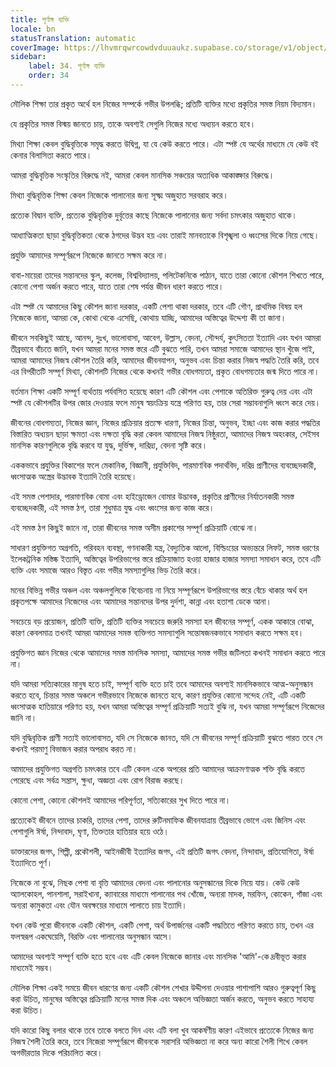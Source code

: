 ```yaml
---
title: পূর্ণাঙ্গ ব্যক্তি
locale: bn
statusTranslation: automatic
coverImage: https://lhvmrqwrcowdvduuaukz.supabase.co/storage/v1/object/public/strapi-uploads/small_cover-educacion-fundamental.webp-2d51a7828a2b1309555be27f7e2a61a0.webp
sidebar:
    label: 34. পূর্ণাঙ্গ ব্যক্তি
    order: 34
---
```

মৌলিক শিক্ষা তার প্রকৃত অর্থে হল নিজের সম্পর্কে গভীর উপলব্ধি; প্রতিটি ব্যক্তির মধ্যে প্রকৃতির সমস্ত নিয়ম বিদ্যমান।

যে প্রকৃতির সমস্ত বিস্ময় জানতে চায়, তাকে অবশ্যই সেগুলি নিজের মধ্যে অধ্যয়ন করতে হবে।

মিথ্যা শিক্ষা কেবল বুদ্ধিবৃত্তিকে সমৃদ্ধ করতে উদ্বিগ্ন, যা যে কেউ করতে পারে। এটা স্পষ্ট যে অর্থের মাধ্যমে যে কেউ বই কেনার বিলাসিতা করতে পারে।

আমরা বুদ্ধিবৃত্তিক সংস্কৃতির বিরুদ্ধে নই, আমরা কেবল মানসিক সঞ্চয়ের অত্যধিক আকাঙ্ক্ষার বিরুদ্ধে।

মিথ্যা বুদ্ধিবৃত্তিক শিক্ষা কেবল নিজেকে পালানোর জন্য সূক্ষ্ম অজুহাত সরবরাহ করে।

প্রত্যেক বিদ্বান ব্যক্তি, প্রত্যেক বুদ্ধিবৃত্তিক দুর্বৃত্তের কাছে নিজেকে পালানোর জন্য সর্বদা চমৎকার অজুহাত থাকে।

আধ্যাত্মিকতা ছাড়া বুদ্ধিবৃত্তিকতা থেকে ঠগদের উদ্ভব হয় এবং তারাই মানবতাকে বিশৃঙ্খলা ও ধ্বংসের দিকে নিয়ে গেছে।

প্রযুক্তি আমাদের সম্পূর্ণরূপে নিজেকে জানতে সক্ষম করে না।

বাবা-মায়েরা তাদের সন্তানদের স্কুল, কলেজ, বিশ্ববিদ্যালয়, পলিটেকনিকে পাঠান, যাতে তারা কোনো কৌশল শিখতে পারে, কোনো পেশা অর্জন করতে পারে, যাতে তারা শেষ পর্যন্ত জীবন ধারণ করতে পারে।

এটা স্পষ্ট যে আমাদের কিছু কৌশল জানা দরকার, একটি পেশা থাকা দরকার, তবে এটি গৌণ, প্রাথমিক বিষয় হল নিজেকে জানা, আমরা কে, কোথা থেকে এসেছি, কোথায় যাচ্ছি, আমাদের অস্তিত্বের উদ্দেশ্য কী তা জানা।

জীবনে সবকিছুই আছে, আনন্দ, দুঃখ, ভালোবাসা, আবেগ, উল্লাস, বেদনা, সৌন্দর্য, কুৎসিততা ইত্যাদি এবং যখন আমরা তীব্রভাবে বাঁচতে জানি, যখন আমরা মনের সমস্ত স্তরে এটি বুঝতে পারি, তখন আমরা সমাজে আমাদের স্থান খুঁজে পাই, আমরা আমাদের নিজস্ব কৌশল তৈরি করি, আমাদের জীবনযাপন, অনুভব এবং চিন্তা করার নিজস্ব পদ্ধতি তৈরি করি, তবে এর বিপরীতটি সম্পূর্ণ মিথ্যা, কৌশলটি নিজের থেকে কখনই গভীর বোধগম্যতা, প্রকৃত বোধগম্যতার জন্ম দিতে পারে না।

বর্তমান শিক্ষা একটি সম্পূর্ণ ব্যর্থতায় পর্যবসিত হয়েছে কারণ এটি কৌশল এবং পেশাকে অতিরিক্ত গুরুত্ব দেয় এবং এটা স্পষ্ট যে কৌশলটির উপর জোর দেওয়ার ফলে মানুষ স্বয়ংক্রিয় যন্ত্রে পরিণত হয়, তার সেরা সম্ভাবনাগুলি ধ্বংস করে দেয়।

জীবনের বোধগম্যতা, নিজের জ্ঞান, নিজের প্রক্রিয়ার প্রত্যক্ষ ধারণা, নিজের চিন্তা, অনুভব, ইচ্ছা এবং কাজ করার পদ্ধতির বিস্তারিত অধ্যয়ন ছাড়া ক্ষমতা এবং দক্ষতা বৃদ্ধি করা কেবল আমাদের নিজস্ব নিষ্ঠুরতা, আমাদের নিজস্ব অহংকার, সেইসব মানসিক কারণগুলিকে বৃদ্ধি করবে যা যুদ্ধ, দুর্ভিক্ষ, দারিদ্র্য, বেদনা সৃষ্টি করে।

এককভাবে প্রযুক্তির বিকাশের ফলে মেকানিক, বিজ্ঞানী, প্রযুক্তিবিদ, পারমাণবিক পদার্থবিদ, দরিদ্র প্রাণীদের ব্যবচ্ছেদকারী, ধ্বংসাত্মক অস্ত্রের উদ্ভাবক ইত্যাদি তৈরি হয়েছে।

এই সমস্ত পেশাদার, পারমাণবিক বোমা এবং হাইড্রোজেন বোমার উদ্ভাবক, প্রকৃতির প্রাণীদের নির্যাতনকারী সমস্ত ব্যবচ্ছেদকারী, এই সমস্ত ঠগ, তারা শুধুমাত্র যুদ্ধ এবং ধ্বংসের জন্য কাজ করে।

এই সমস্ত ঠগ কিছুই জানে না, তারা জীবনের সমস্ত অসীম প্রকাশের সম্পূর্ণ প্রক্রিয়াটি বোঝে না।

সাধারণ প্রযুক্তিগত অগ্রগতি, পরিবহন ব্যবস্থা, গণনাকারী যন্ত্র, বৈদ্যুতিক আলো, বিল্ডিংয়ের অভ্যন্তরে লিফট, সমস্ত ধরণের ইলেকট্রনিক মস্তিষ্ক ইত্যাদি, অস্তিত্বের উপরিভাগের স্তরে প্রক্রিয়াজাত হওয়া হাজার হাজার সমস্যা সমাধান করে, তবে এটি ব্যক্তি এবং সমাজে আরও বিস্তৃত এবং গভীর সমস্যাগুলির ভিড় তৈরি করে।

মনের বিভিন্ন গভীর অঞ্চল এবং অঞ্চলগুলিকে বিবেচনায় না নিয়ে সম্পূর্ণরূপে উপরিভাগের স্তরে বেঁচে থাকার অর্থ হল প্রকৃতপক্ষে আমাদের নিজেদের এবং আমাদের সন্তানদের উপর দুর্দশা, কান্না এবং হতাশা ডেকে আনা।

সবচেয়ে বড় প্রয়োজন, প্রতিটি ব্যক্তি, প্রতিটি ব্যক্তির সবচেয়ে জরুরি সমস্যা হল জীবনের সম্পূর্ণ, একক আকারে বোঝা, কারণ কেবলমাত্র তখনই আমরা আমাদের সমস্ত ব্যক্তিগত সমস্যাগুলি সন্তোষজনকভাবে সমাধান করতে সক্ষম হব।

প্রযুক্তিগত জ্ঞান নিজের থেকে আমাদের সমস্ত মানসিক সমস্যা, আমাদের সমস্ত গভীর জটিলতা কখনই সমাধান করতে পারে না।

যদি আমরা সত্যিকারের মানুষ হতে চাই, সম্পূর্ণ ব্যক্তি হতে চাই তবে আমাদের অবশ্যই মানসিকভাবে আত্ম-অনুসন্ধান করতে হবে, চিন্তার সমস্ত অঞ্চলে গভীরভাবে নিজেকে জানতে হবে, কারণ প্রযুক্তির কোনো সন্দেহ নেই, এটি একটি ধ্বংসাত্মক হাতিয়ারে পরিণত হয়, যখন আমরা অস্তিত্বের সম্পূর্ণ প্রক্রিয়াটি সত্যই বুঝি না, যখন আমরা সম্পূর্ণরূপে নিজেদের জানি না।

যদি বুদ্ধিবৃত্তিক প্রাণী সত্যই ভালোবাসত, যদি সে নিজেকে জানত, যদি সে জীবনের সম্পূর্ণ প্রক্রিয়াটি বুঝতে পারত তবে সে কখনই পরমাণু বিভাজন করার অপরাধ করত না।

আমাদের প্রযুক্তিগত অগ্রগতি চমৎকার তবে এটি কেবল একে অপরের প্রতি আমাদের আক্রমণাত্মক শক্তি বৃদ্ধি করতে পেরেছে এবং সর্বত্র সন্ত্রাস, ক্ষুধা, অজ্ঞতা এবং রোগ বিরাজ করছে।

কোনো পেশা, কোনো কৌশলই আমাদের পরিপূর্ণতা, সত্যিকারের সুখ দিতে পারে না।

প্রত্যেকেই জীবনে তাদের চাকরি, তাদের পেশা, তাদের রুটিনমাফিক জীবনযাত্রায় তীব্রভাবে ভোগে এবং জিনিস এবং পেশাগুলি ঈর্ষা, নিন্দাবাদ, ঘৃণা, তিক্ততার হাতিয়ার হয়ে ওঠে।

ডাক্তারদের জগৎ, শিল্পী, প্রকৌশলী, আইনজীবী ইত্যাদির জগৎ, এই প্রতিটি জগৎ বেদনা, নিন্দাবাদ, প্রতিযোগিতা, ঈর্ষা ইত্যাদিতে পূর্ণ।

নিজেকে না বুঝে, নিছক পেশা বা বৃত্তি আমাদের বেদনা এবং পালানোর অনুসন্ধানের দিকে নিয়ে যায়। কেউ কেউ অ্যালকোহল, পানশালা, সরাইখানা, ক্যাবারের মাধ্যমে পালানোর পথ খোঁজে, অন্যরা মাদক, মরফিন, কোকেন, গাঁজা এবং অন্যরা কামুকতা এবং যৌন অবক্ষয়ের মাধ্যমে পালাতে চায় ইত্যাদি।

যখন কেউ পুরো জীবনকে একটি কৌশল, একটি পেশা, অর্থ উপার্জনের একটি পদ্ধতিতে পরিণত করতে চায়, তখন এর ফলস্বরূপ একঘেয়েমি, বিরক্তি এবং পালানোর অনুসন্ধান আসে।

আমাদের অবশ্যই সম্পূর্ণ ব্যক্তি হতে হবে এবং এটি কেবল নিজেকে জানার এবং মানসিক 'আমি'-কে দ্রবীভূত করার মাধ্যমেই সম্ভব।

মৌলিক শিক্ষা একই সময়ে জীবন ধারণের জন্য একটি কৌশল শেখার উদ্দীপনা দেওয়ার পাশাপাশি আরও গুরুত্বপূর্ণ কিছু করা উচিত, মানুষের অস্তিত্বের প্রক্রিয়াটি মনের সমস্ত দিক এবং অঞ্চলে অভিজ্ঞতা অর্জন করতে, অনুভব করতে সাহায্য করা উচিত।

যদি কারো কিছু বলার থাকে তবে তাকে বলতে দিন এবং এটি বলা খুব আকর্ষণীয় কারণ এইভাবে প্রত্যেকে নিজের জন্য নিজস্ব শৈলী তৈরি করে, তবে নিজেরা সম্পূর্ণরূপে জীবনকে সরাসরি অভিজ্ঞতা না করে অন্য কারো শৈলী শিখে কেবল অগভীরতার দিকে পরিচালিত করে।

